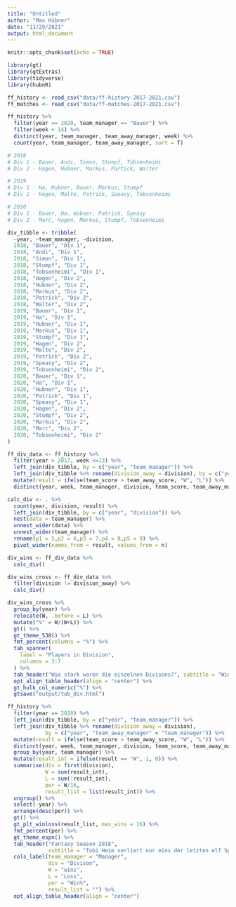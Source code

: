 ```yaml
---
title: "Untitled"
author: "Max Hübner"
date: "11/29/2021"
output: html_document
---
```



```r
knitr::opts_chunk$set(echo = TRUE)

library(gt)
library(gtExtras)
library(tidyverse)
library(hubnR)
```

```r
ff_history <- read_csv("data/ff-history-2017-2021.csv")
ff_matches <- read_csv("data/ff-matches-2017-2021.csv")
```

```r
ff_history %>% 
  filter(year == 2020, team_manager == "Bauer") %>% 
  filter(week < 14) %>% 
  distinct(year, team_manager, team_away_manager, week) %>% 
  count(year, team_manager, team_away_manager, sort = T)

# 2018
# Div 1 - Bauer, Andi, Simon, Stumpf, Tobsenheimi
# Div 2 - Hagen, Hubner, Markus. Partick, Walter

# 2019
# Div 1 - Ha, Hubner, Bauer, Markus, Stumpf
# Div 2 - Hagen, Malte, Patrick, Speasy, Tobsenheimi

# 2020
# Div 1 - Bauer, Ha. Hubner, Patrick, Speasy
# Div 2 - Marc, Hagen, Markus, Stumpf, Tobsenheimi
```

```r
div_tibble <- tribble(
  ~year, ~team_manager, ~division,
  2018, "Bauer", "Div 1",
  2018, "Andi", "Div 1",
  2018, "Simon", "Div 1",
  2018, "Stumpf", "Div 1",
  2018, "Tobsenheimi", "Div 1",
  2018, "Hagen", "Div 2",
  2018, "Hubner", "Div 2",
  2018, "Markus", "Div 2",
  2018, "Patrick", "Div 2",
  2018, "Walter", "Div 2",
  2019, "Bauer", "Div 1",
  2019, "Ha", "Div 1",
  2019, "Hubner", "Div 1",
  2019, "Markus", "Div 1",
  2019, "Stumpf", "Div 1",
  2019, "Hagen", "Div 2",
  2019, "Malte", "Div 2",
  2019, "Patrick", "Div 2",
  2019, "Speasy", "Div 2",
  2019, "Tobsenheimi", "Div 2",
  2020, "Bauer", "Div 1",
  2020, "Ha", "Div 1",
  2020, "Hubner", "Div 1",
  2020, "Patrick", "Div 1",
  2020, "Speasy", "Div 1",
  2020, "Hagen", "Div 2",
  2020, "Stumpf", "Div 2",
  2020, "Markus", "Div 2",
  2020, "Marc", "Div 2",
  2020, "Tobsenheimi", "Div 2"
)
```

```r
ff_div_data <- ff_history %>% 
  filter(year > 2017, week <=13) %>% 
  left_join(div_tibble, by = c("year", "team_manager")) %>% 
  left_join(div_tibble %>% rename(division_away = division), by = c("year", "team_away_manager" = "team_manager")) %>% 
  mutate(result = ifelse(team_score > team_away_score, "W", "L")) %>% 
  distinct(year, week, team_manager, division, team_score, team_away_manager, team_away_score, division_away, result)
```

```r
calc_div <- . %>% 
  count(year, division, result) %>% 
  left_join(div_tibble, by = c("year", "division")) %>% 
  nest(data = team_manager) %>% 
  unnest_wider(data) %>% 
  unnest_wider(team_manager) %>% 
  rename(p1 = 5,p2 = 6,p3 = 7,p4 = 8,p5 = 9) %>% 
  pivot_wider(names_from = result, values_from = n)

div_wins <- ff_div_data %>% 
  calc_div()

div_wins_cross <- ff_div_data %>% 
  filter(division != division_away) %>% 
  calc_div()

div_wins_cross %>%
  group_by(year) %>% 
  relocate(W, .before = L) %>%
  mutate("%" = W/(W+L)) %>% 
  gt() %>% 
  gt_theme_538() %>% 
  fmt_percent(columns = "%") %>% 
  tab_spanner(
    label = "Players in Division",
    columns = 3:7
  ) %>% 
  tab_header("Wie stark waren die einzelnen Divisons?", subtitle = "Win-Loss Record der einzelnen Divisionen bei Spielen gegen die andere Division") %>% 
  opt_align_table_header(align = "center") %>% 
  gt_hulk_col_numeric("%") %>% 
  gtsave("output/tab_div.html")

```

```r
ff_history %>% 
  filter(year == 2018) %>% 
  left_join(div_tibble, by = c("year", "team_manager")) %>% 
  left_join(div_tibble %>% rename(division_away = division),
            by = c("year", "team_away_manager" = "team_manager")) %>% 
  mutate(result = ifelse(team_score > team_away_score, "W", "L")) %>% 
  distinct(year, week, team_manager, division, team_score, team_away_manager, team_away_score, division_away, result) %>% 
  group_by(year, team_manager) %>% 
  mutate(result_int = ifelse(result == "W", 1, 0)) %>%
  summarise(div = first(division),
            W = sum(result_int),
            L = sum(!result_int),
            per = W/16,
            result_list = list(result_int)) %>% 
  ungroup() %>% 
  select(-year) %>% 
  arrange(desc(per)) %>% 
  gt() %>% 
  gt_plt_winloss(result_list, max_wins = 16) %>% 
  fmt_percent(per) %>% 
  gt_theme_espn() %>% 
  tab_header("Fantasy Season 2018",
             subtitle = "Tobi Heim verliert nur eins der letzten elf Spiele und wird Champ") %>% 
  cols_label(team_manager = "Manager",
             div = "Divison",
             W = "wins",
             L = "Loss",
             per = "Win%",
             result_list = "") %>% 
  opt_align_table_header(align = "center")
```



